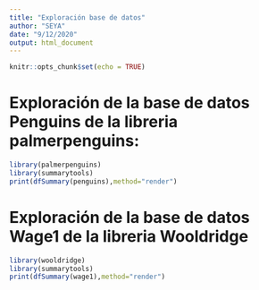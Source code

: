 ---
title: "Exploración base de datos"
author: "SEYA"
date: "9/12/2020"
output: html_document
---

```{r setup, include=FALSE}
knitr::opts_chunk$set(echo = TRUE)
```


# Exploración de la base de datos Penguins de la libreria palmerpenguins:

```{r}
library(palmerpenguins)
library(summarytools)
print(dfSummary(penguins),method="render")
```

# Exploración de la base de datos Wage1 de la libreria Wooldridge

```{r}
library(wooldridge)
library(summarytools)
print(dfSummary(wage1),method="render")
```

